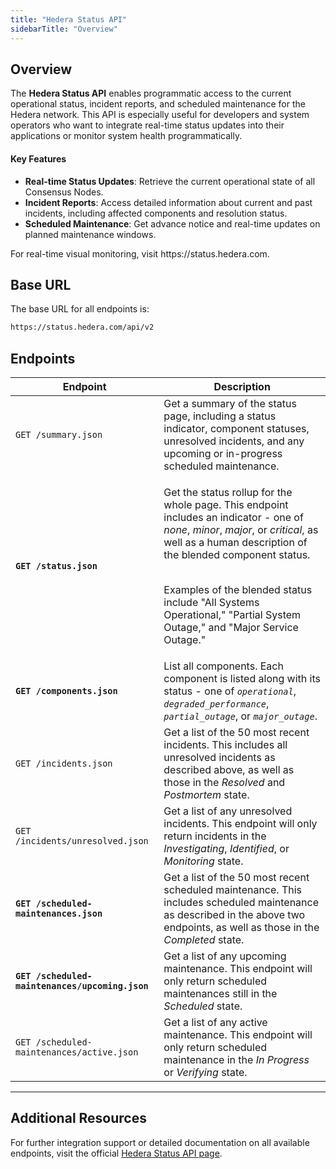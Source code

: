 ```yaml
---
title: "Hedera Status API"
sidebarTitle: "Overview"
---
```



## Overview

The **Hedera Status API** enables programmatic access to the current operational status, incident reports, and scheduled maintenance for the Hedera network. This API is especially useful for developers and system operators who want to integrate real-time status updates into their applications or monitor system health programmatically.

#### **Key Features**

* **Real-time Status Updates**: Retrieve the current operational state of all Consensus Nodes.
* **Incident Reports**: Access detailed information about current and past incidents, including affected components and resolution status.
* **Scheduled Maintenance**: Get advance notice and real-time updates on planned maintenance windows.

<Check>
For real-time visual monitoring, visit https://status.hedera.com.
</Check>

## Base URL

The base URL for all endpoints is:

```bash
https://status.hedera.com/api/v2
```

## Endpoints

<table data-full-width="true"><thead><tr><th>Endpoint</th><th>Description</th></tr></thead><tbody><tr><td><code>GET /summary.json</code></td><td>Get a summary of the status page, including a status indicator, component statuses, unresolved incidents, and any upcoming or in-progress scheduled maintenance.</td></tr><tr><td><strong><code>GET /status.json</code></strong></td><td><p>Get the status rollup for the whole page. This endpoint includes an indicator - one of <em>none</em>, <em>minor</em>, <em>major</em>, or <em>critical</em>, as well as a human description of the blended component status.</p><p><br/>Examples of the blended status include "All Systems Operational," "Partial System Outage," and "Major Service Outage."</p></td></tr><tr><td><strong><code>GET /components.json</code></strong></td><td>List all components. Each component is listed along with its status - one of <em><code>operational</code></em>, <em><code>degraded_performance</code></em>, <em><code>partial_outage</code></em>, or <em><code>major_outage</code></em>.</td></tr><tr><td><code>GET /incidents.json</code></td><td>Get a list of the 50 most recent incidents. This includes all unresolved incidents as described above, as well as those in the <em>Resolved</em> and <em>Postmortem</em> state.</td></tr><tr><td><code>GET /incidents/unresolved.json</code></td><td>Get a list of any unresolved incidents. This endpoint will only return incidents in the <em>Investigating</em>, <em>Identified</em>, or <em>Monitoring</em> state.</td></tr><tr><td><strong><code>GET /scheduled-maintenances.json</code></strong></td><td>Get a list of the 50 most recent scheduled maintenance. This includes scheduled maintenance as described in the above two endpoints, as well as those in the <em>Completed</em> state.</td></tr><tr><td><strong><code>GET /scheduled-maintenances/upcoming.json</code></strong></td><td>Get a list of any upcoming maintenance. This endpoint will only return scheduled maintenances still in the <em>Scheduled</em> state.</td></tr><tr><td><code>GET /scheduled-maintenances/active.json</code></td><td>Get a list of any active maintenance. This endpoint will only return scheduled maintenance in the <em>In Progress</em> or <em>Verifying</em> state.</td></tr></tbody></table>

***

## Additional Resources

For further integration support or detailed documentation on all available endpoints, visit the official [Hedera Status API page](https://status.hedera.com/api/v2).
